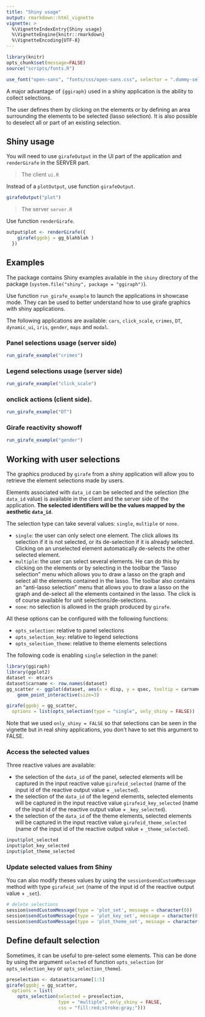 ```yaml
---
title: "Shiny usage"
output: rmarkdown::html_vignette
vignette: >
  %\VignetteIndexEntry{Shiny usage}
  %\VignetteEngine{knitr::rmarkdown}
  %\VignetteEncoding{UTF-8}
---
```



```r
library(knitr)
opts_chunk$set(message=FALSE)
source("scripts/fonts.R")
```

```r
use_font("open-sans", "fonts/css/open-sans.css", selector = ".dummy-selector")
```

A major advantage of `{ggiraph}` used in a shiny application is the ability to
collect selections.

The user defines them by clicking on the elements or by defining an area
surrounding the elements to be selected (lasso selection). It is also possible
to deselect all or part of an existing selection.

## Shiny usage 

You will need to use `girafeOutput` in the UI part of the application and 
`renderGirafe` in the SERVER part.

> The client `ui.R`

Instead of a `plotOutput`, use function `girafeOutput`. 

```r
girafeOutput("plot")
```

> The server `server.R`

Use function `renderGirafe`.

```r
output$plot <- renderGirafe({
    girafe(ggobj = gg_blahblah )
  })
```

## Examples

The package contains Shiny examples available in the `shiny` 
directory of the package (`system.file("shiny", package = "ggiraph")`).

Use function `run_girafe_example` to launch the applications 
in showcase mode. They can be used to better understand how 
to use girafe graphics with shiny applications. 

The following applications are available: `cars`, `click_scale`, 
`crimes`, `DT`, `dynamic_ui`, `iris`, `gender`, `maps` and `modal`.

### Panel selections usage (server side)

```r
run_girafe_example("crimes")
```

### Legend selections usage (server side)

```r
run_girafe_example("click_scale")
```

### onclick actions (client side).

```r
run_girafe_example("DT")
```

### Girafe reactivity showoff

```r
run_girafe_example("gender")
```

## Working with user selections

The graphics produced by `girafe` from a shiny application will allow you to
retrieve the element selections made by users.

Elements associated with `data_id` can be selected and the selection (the
`data_id` value) is available in the client and the server side of the
application. **The selected identifiers will be the values mapped by the
aesthetic `data_id`**.

The selection type can take several values: `single`, `multiple` or `none`. 

- `single`: the user can only select one element. The click allows its
selection if it is not selected, or its de-selection if it is already
selected. Clicking on an unselected element automatically de-selects the
other selected element.
- `multiple`: the user can select several elements. He can do this by clicking
on the elements or by selecting in the toolbar the "lasso selection" menu
which allows you to draw a lasso on the graph and select all the elements
contained in the lasso. The toolbar also contains an "anti-lasso selection"
menu that allows you to draw a lasso on the graph and de-select all the
elements contained in the lasso. The click is of course available for unit
selections/de-selections.
- `none`: no selection is allowed in the graph produced by `girafe`.

All these options can be configured with the following functions:

- `opts_selection`: relative to panel selections
- `opts_selection_key`: relative to legend selections
- `opts_selection_theme`: relative to theme elements selections

The following code is enabling `single` selection in the panel:

```r
library(ggiraph)
library(ggplot2)
dataset <- mtcars
dataset$carname <- row.names(dataset)
gg_scatter <- ggplot(dataset, aes(x = disp, y = qsec, tooltip = carname, data_id = carname, color= wt) ) + 
	geom_point_interactive(size=3)

girafe(ggobj = gg_scatter, 
  options = list(opts_selection(type = "single", only_shiny = FALSE)) )
```

Note that we used `only_shiny = FALSE` so that selections can be seen 
in the vignette but in real shiny applications, you don't have to set this 
argument to FALSE.

### Access the selected values

Three reactive values are available: 

- the selection of the `data_id` of the panel, selected elements will be
captured in the input reactive value `girafeid_selected` (name of the input
id of the reactive output value + `_selected`).
- the selection of the `data_id` of the legend elements, selected elements
will be captured in the input reactive value `girafeid_key_selected` (name
of the input id of the reactive output value + `_key_selected`).
- the selection of the `data_id` of the theme elements, selected elements will
be captured in the input reactive value `girafeid_theme_selected` (name of
the input id of the reactive output value + `_theme_selected`).

```r
input$plot_selected
input$plot_key_selected
input$plot_theme_selected
```

### Update selected values from Shiny 

You can also modify theses values by using the `session$sendCustomMessage`
method with type `girafeid_set` (name of the input id of the reactive output
value + `_set`).

```r
# delete selections
session$sendCustomMessage(type = 'plot_set', message = character(0))
session$sendCustomMessage(type = 'plot_key_set', message = character(0))
session$sendCustomMessage(type = 'plot_theme_set', message = character(0))
```

## Define default selection

Sometimes, it can be useful to pre-select some elements. This can be done by
using the argument `selected` of function `opts_selection` (or
`opts_selection_key` or `opts_selection_theme`).

```r
preselection <- dataset$carname[1:5]
girafe(ggobj = gg_scatter, 
  options = list(
    opts_selection(selected = preselection,
                   type = "multiple", only_shiny = FALSE,
                   css = "fill:red;stroke:gray;")))
```



